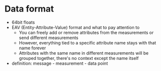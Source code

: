 # Data format

- 64bit floats
- EAV (Entity-Attribute-Value) format and what to pay attention to
  - You can freely add or remove attributes from the measurements or send different measurements
  - However, everything tied to a specific attribute name stays with that name forever
  - Attributes with the same name in different measurements will be grouped together, there's no context except the name itself
- definition: message - measurement - data point
